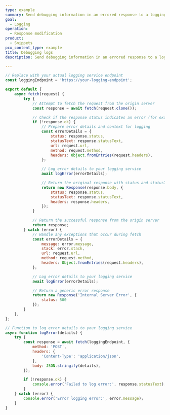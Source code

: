 ```yaml
---
type: example
summary: Send debugging information in an errored response to a logging service.
goal:
  - Logging
operation:
  - Response modification
product:
  - Snippets
pcx_content_type: example
title: Debugging logs
description: Send debugging information in an errored response to a logging service.

---
```


```js
// Replace with your actual logging service endpoint
const loggingEndpoint = 'https://your-logging-endpoint';

export default {
    async fetch(request) {
        try {
            // Attempt to fetch the request from the origin server
            const response = await fetch(request.clone());

            // Check if the response status indicates an error (for example, 4xx or 5xx)
            if (!response.ok) {
                // Prepare error details and context for logging
                const errorDetails = {
                    status: response.status,
                    statusText: response.statusText,
                    url: request.url,
                    method: request.method,
                    headers: Object.fromEntries(request.headers),
                };

                // Log error details to your logging service
                await logError(errorDetails);

                // Return the original response with status and statusText intact
                return new Response(response.body, {
                    status: response.status,
                    statusText: response.statusText,
                    headers: response.headers,
                });
            }

            // Return the successful response from the origin server
            return response;
        } catch (error) {
            // Handle any exceptions that occur during fetch
            const errorDetails = {
                message: error.message,
                stack: error.stack,
                url: request.url,
                method: request.method,
                headers: Object.fromEntries(request.headers),
            };

            // Log error details to your logging service
            await logError(errorDetails);

            // Return a generic error response
            return new Response('Internal Server Error', {
                status: 500
            });
        }
    },
};

// Function to log error details to your logging service
async function logError(details) {
    try {
        const response = await fetch(loggingEndpoint, {
            method: 'POST',
            headers: {
                'Content-Type': 'application/json',
            },
            body: JSON.stringify(details),
        });

        if (!response.ok) {
            console.error('Failed to log error:', response.statusText);
        }
    } catch (error) {
        console.error('Error logging error:', error.message);
    }
}
```

